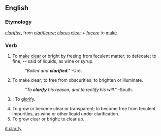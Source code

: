 ==English==

{{webster}}

===Etymology===
{{F.}} ''[[clarifier]]'', from {{L.}} ''[[clarificare]]''; ''[[clarus]]'' [[clear]] + ''[[facere]]'' to [[make]].

===Verb===
{{en-infl-reg-consonant-y|clarif|y}}
# To [[make]] [[clear]] or bright by freeing from feculent matter; to defecate; to fine; -- said of liquids, as wine or syrup.
#:''"Boiled and '''clarified'''."''  -Ure.
# To make clear; to free from obscurities; to brighten or illuminate.
#:''"To '''clarify''' his reason, and to rectify his will."''  -South.
# {{obsolete}}: To [[glorify]].
# To grow or become clear or transparent; to become free from feculent impurities, as wine or other liquid under clarification.
# To grow clear or bright; to clear up.

[[it:clarify]]